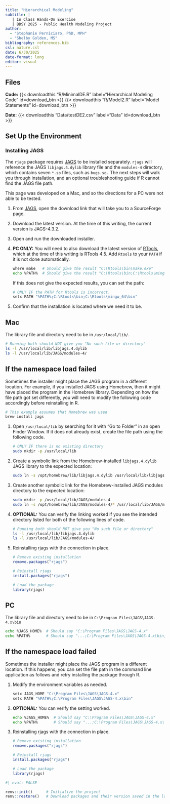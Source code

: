 ```yaml
---
title: "Hierarchical Modeling"
subtitle: |
   | In Class Hands-On Exercise
   | BDSY 2025 - Public Health Modeling Project
author:
  - "Stephanie Perniciaro, PhD, MPH"
  - "Shelby Golden, MS"
bibliography: references.bib
csl: nature.csl
date: 6/30/2025
date-format: long
editor: visual
---
```


## Files

**Code:**
{{< downloadthis "R/MinimalDE.R" label="Hierarchical Modeling Code" id=download_btn >}} {{< downloadthis "R/Model2.R" label="Model Statements" id=download_btn >}}

**Date:**
{{< downloadthis "Data/testDE2.csv" label="Data" id=download_btn >}}

## Set Up the Environment

### Installing JAGS

The `rjags` package requires [JAGS](https://mcmc-jags.sourceforge.io/) to be installed separately. `rjags` will reference the JAGS `libjags.4.dylib` library file and the `modules-4` directory, which contains seven `*.so` files, such as `bugs.so.` The next steps will walk you through installation, and an optional troubleshooting guide if R cannot find the JAGS file path.

:::{.callout-note}
This page was developed on a Mac, and so the directions for a PC were not able to be tested.
:::

1.  From [JAGS](https://mcmc-jags.sourceforge.io/), open the download link that will take you to a SourceForge page.

2.  Download the latest version. At the time of this writing, the current version is JAGS-4.3.2.

3.  Open and run the downloaded installer.

4.  **PC ONLY:** You will need to also download the latest version of [RTools](https://cran.r-project.org/bin/windows/Rtools/), which at the time of this writing is RTools 4.5. Add `Rtools` to your `PATH` if it is not done automatically.

    ``` .bash
    where make   # Should give the result "C:\Rtools\bin\make.exe"
    echo %PATH%  # Should give the result "C:\Rtools\bin;C:\Rtools\mingw_64\bin"
    ```

    If this does not give the expected results, you can set the path:

    ``` .bash
    # ONLY IF the PATH for Rtools is incorrect.
    setx PATH "%PATH%;C:\Rtools\bin;C:\Rtools\mingw_64\bin"
    ```

5.  Confirm that the installation is located where we need it to be.

::::: panel-tabset
## Mac

The library file and directory need to be in `/usr/local/lib/`.

``` .bash
# Running both should NOT give you "No such file or directory"
ls -l /usr/local/lib/libjags.4.dylib
ls -l /usr/local/lib/JAGS/modules-4/
```

::: {.callout-tip collapse="true"}
## If the namespace load failed

Sometimes the installer might place the JAGS program in a different location. For example, if you installed JAGS using Homebrew, then it might have placed the program in the Homebrew library. Depending on how the file path got set differently, you will need to modify the following code accordingly before reinstalling in R.

``` .bash
# This example assumes that Homebrew was used
brew install jags
```

1.  Open `/usr/local/lib` by searching for it with "Go to Folder" in an open Finder Window. If it does not already exist, create the file path using the following code.

    ``` .bash
    # ONLY IF there is no existing directory
    sudo mkdir -p /usr/local/lib
    ```

2.  Create a symbolic link from the Homebrew-installed `libjags.4.dylib` JAGS library to the expected location:

    ``` .bash
    sudo ln -s /opt/homebrew/lib/libjags.4.dylib /usr/local/lib/libjags.4.dylib
    ```

3.  Create another symbolic link for the Homebrew-installed JAGS modules directory to the expected location:

    ``` .bash
    sudo mkdir -p /usr/local/lib/JAGS/modules-4
    sudo ln -s /opt/homebrew/lib/JAGS/modules-4/* /usr/local/lib/JAGS/modules-4/
    ```

4.  **OPTIONAL:** You can verify the linking worked if you see the intended directory listed for both of the following lines of code.

    ``` .bash
    # Running both should NOT give you "No such file or directory"
    ls -l /usr/local/lib/libjags.4.dylib
    ls -l /usr/local/lib/JAGS/modules-4/
    ```

5.  Reinstalling rjags with the connection in place.

    ``` .r
    # Remove existing installation
    remove.packages("rjags")

    # Reinstall rjags
    install.packages("rjags")

    # Load the package
    library(rjags)
    ```
:::

## PC

The library file and directory need to be in `C:\Program Files\JAGS\JAGS-4.x\bin`

``` .bash
echo %JAGS_HOME%  # Should say "C:\Program Files\JAGS\JAGS-4.x"
echo %PATH%       # Should say "...;C:\Program Files\JAGS\JAGS-4.x\bin;..."
```

::: {.callout-tip collapse="true"}
## If the namespace load failed

Sometimes the installer might place the JAGS program in a different location. If this happens, you can set the file path in the command line application as follows and retry installing the package through R.

1.  Modify the environment variables as needed.

    ``` .bash
    setx JAGS_HOME "C:\Program Files\JAGS\JAGS-4.x"
    setx PATH "%PATH%;C:\Program Files\JAGS\JAGS-4.x\bin"
    ```

2.  **OPTIONAL:** You can verify the setting worked.

    ``` .bash
    echo %JAGS_HOME%  # Should say "C:\Program Files\JAGS\JAGS-4.x"
    echo %PATH%       # Should say "...;C:\Program Files\JAGS\JAGS-4.x\bin;..."
    ```

3.  Reinstalling rjags with the connection in place.

    ``` .r
    # Remove existing installation
    remove.packages("rjags")

    # Reinstall rjags
    install.packages("rjags")

    # Load the package
    library(rjags)
    ```
:::
:::::


```r
#| eval: FALSE

renv::init()      # Initialize the project     
renv::restore()   # Download packages and their version saved in the lockfile
```











